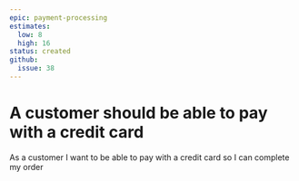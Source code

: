 ```yaml
---
epic: payment-processing
estimates:
  low: 8
  high: 16
status: created
github:
  issue: 38
---
```

# A customer should be able to pay with a credit card

As a customer I want to be able to pay with a credit card so I can complete my order
